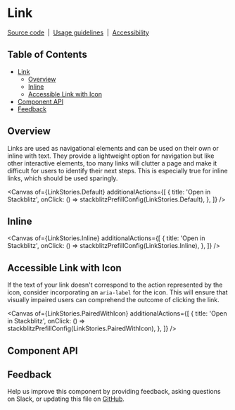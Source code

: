 
<Meta isTemplate />

# Link

[Source code](https://github.com/carbon-design-system/carbon/tree/main/packages/react/src/components/Link)
&nbsp;|&nbsp;
[Usage guidelines](https://www.carbondesignsystem.com/components/link/usage)
&nbsp;|&nbsp;
[Accessibility](https://www.carbondesignsystem.com/components/link/accessibility)

## Table of Contents

- [Link](#link)
  - [Overview](#overview)
  - [Inline](#inline)
  - [Accessible Link with Icon](#accessible-link-with-icon)
- [Component API](#component-api)
- [Feedback](#feedback)

## Overview

Links are used as navigational elements and can be used on their own or inline
with text. They provide a lightweight option for navigation but like other
interactive elements, too many links will clutter a page and make it difficult
for users to identify their next steps. This is especially true for inline
links, which should be used sparingly.

<Canvas
  of={LinkStories.Default}
  additionalActions={[
    {
      title: 'Open in Stackblitz',
      onClick: () => stackblitzPrefillConfig(LinkStories.Default),
    },
  ]}
/>

## Inline

<Canvas
  of={LinkStories.Inline}
  additionalActions={[
    {
      title: 'Open in Stackblitz',
      onClick: () => stackblitzPrefillConfig(LinkStories.Inline),
    },
  ]}
/>

## Accessible Link with Icon

If the text of your link doesn't correspond to the action represented by the
icon, consider incorporating an `aria-label` for the icon. This will ensure that
visually impaired users can comprehend the outcome of clicking the link.

<Canvas
  of={LinkStories.PairedWithIcon}
  additionalActions={[
    {
      title: 'Open in Stackblitz',
      onClick: () => stackblitzPrefillConfig(LinkStories.PairedWithIcon),
    },
  ]}
/>

## Component API

<ArgTypes />

## Feedback

Help us improve this component by providing feedback, asking questions on Slack,
or updating this file on
[GitHub](https://github.com/carbon-design-system/carbon/edit/main/packages/react/src/components/Link/Link.mdx).

